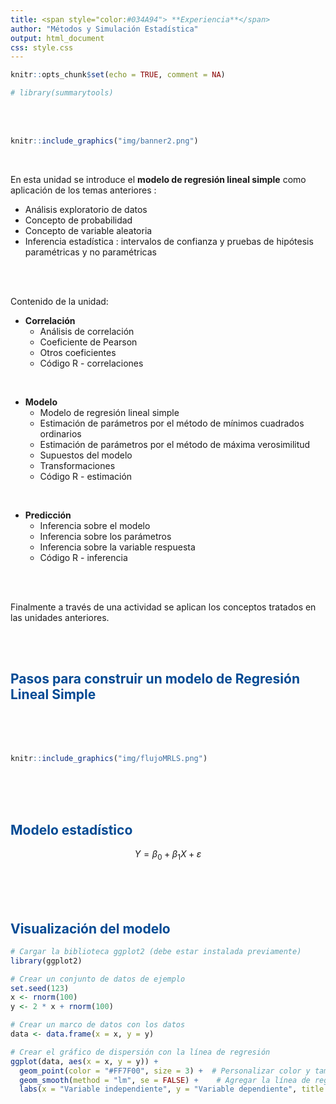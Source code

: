 ---
title: <span style="color:#034A94"> **Experiencia**</span>
author: "Métodos y Simulación Estadística"
output: html_document
css: style.css
---



```{r setup, include=FALSE}
knitr::opts_chunk$set(echo = TRUE, comment = NA)

# library(summarytools)

```



</br></br>

```{r, echo=FALSE, out.width="100%", fig.align = "center"}
knitr::include_graphics("img/banner2.png")
```

</br>

En esta unidad se introduce el **modelo de regresión lineal simple** como aplicación de los temas anteriores : 

* Análisis exploratorio de datos
* Concepto de probabilidad
* Concepto de variable aleatoria
* Inferencia estadística : intervalos de confianza y pruebas de hipótesis paramétricas y no paramétricas

</br></br>

Contenido de la unidad: 

* **Correlación**
  * Análisis de correlación
  * Coeficiente de Pearson
  * Otros coeficientes
  * Código R - correlaciones
  
</br>  
  
* **Modelo**
  * Modelo de regresión lineal simple
  * Estimación de parámetros por el método de mínimos cuadrados ordinarios
  * Estimación de parámetros por el método de máxima verosimilitud
  * Supuestos del modelo
  * Transformaciones
  * Código R - estimación

</br>

* **Predicción**
  * Inferencia sobre el modelo
  * Inferencia sobre los parámetros
  * Inferencia sobre la variable respuesta
  * Código R - inferencia

</br></br>

Finalmente a través de una actividad se aplican los conceptos tratados en las unidades anteriores.

</br></br>

## <span style="color:#034A94">**Pasos para construir un modelo de Regresión Lineal Simple**</span>

</br></br></br>


```{r, echo=FALSE, out.width="80%", fig.align = "center"}
knitr::include_graphics("img/flujoMRLS.png")
```

</br></br></br>

## <span style="color:#034A94">**Modelo estadístico**</span>
<div class="content-box-blue">

$$Y = \beta_{0} + \beta_{1} X +  \varepsilon $$
</div>

</br></br></br>

## <span style="color:#034A94">**Visualización del modelo**</span>

```{r echo=FALSE, fig.align='center', message=FALSE, warning=FALSE}
# Cargar la biblioteca ggplot2 (debe estar instalada previamente)
library(ggplot2)

# Crear un conjunto de datos de ejemplo
set.seed(123)
x <- rnorm(100)
y <- 2 * x + rnorm(100)

# Crear un marco de datos con los datos
data <- data.frame(x = x, y = y)

# Crear el gráfico de dispersión con la línea de regresión
ggplot(data, aes(x = x, y = y)) +
  geom_point(color = "#FF7F00", size = 3) +  # Personalizar color y tamaño de los puntos
  geom_smooth(method = "lm", se = FALSE) +    # Agregar la línea de regresión
  labs(x = "Variable independiente", y = "Variable dependiente", title = "Regresión Lineal Simple")

```



